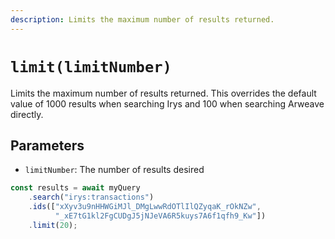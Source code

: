 ```yaml
---
description: Limits the maximum number of results returned.
---
```



# `limit(limitNumber)`

Limits the maximum number of results returned. This overrides the default value of 1000 results when searching Irys and 100 when searching Arweave directly.

## Parameters

- `limitNumber`: The number of results desired

```js
const results = await myQuery
	.search("irys:transactions")
	.ids(["xXyv3u9nHHWGiMJl_DMgLwwRdOTlIlQZyqaK_rOkNZw", 
	      "_xE7tG1kl2FgCUDgJ5jNJeVA6R5kuys7A6f1qfh9_Kw"])
	.limit(20);
```